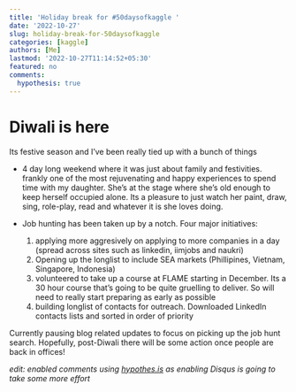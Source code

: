 ```yaml
---
title: 'Holiday break for #50daysofkaggle '
date: '2022-10-27'
slug: holiday-break-for-50daysofkaggle
categories: [kaggle]
authors: [Me]
lastmod: '2022-10-27T11:14:52+05:30'
featured: no
comments:
  hypothesis: true
---
```


# Diwali is here

Its festive season and I've been really tied up with a bunch of things

-   4 day long weekend where it was just about family and festivities. frankly one of the most rejuvenating and happy experiences to spend time with my daughter. She's at the stage where she's old enough to keep herself occupied alone. Its a pleasure to just watch her paint, draw, sing, role-play, read and whatever it is she loves doing.

-   Job hunting has been taken up by a notch. Four major initiatives:

    1.  applying more aggresively on applying to more companies in a day (spread across sites such as linkedin, iimjobs and naukri)
    2.  Opening up the longlist to include SEA markets (Phillipines, Vietnam, Singapore, Indonesia)
    3.  volunteered to take up a course at FLAME starting in December. Its a 30 hour course that's going to be quite gruelling to deliver. So will need to really start preparing as early as possible
    4.  building longlist of contacts for outreach. Downloaded LinkedIn contacts lists and sorted in order of priority

Currently pausing blog related updates to focus on picking up the job hunt search. Hopefully, post-Diwali there will be some action once people are back in offices!

*edit: enabled comments using [hypothes.is](https://web.hypothes.is/#) as enabling Disqus is going to take some more effort*
